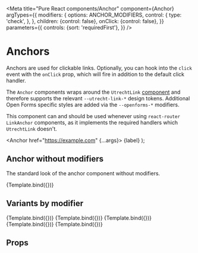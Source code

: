 

<Meta
  title="Pure React components/Anchor"
  component={Anchor}
  argTypes={{
    modifiers: {
      options: ANCHOR_MODIFIERS,
      control: {
        type: 'check',
      },
    },
    children: {control: false},
    onClick: {control: false},
  }}
  parameters={{
    controls: {sort: 'requiredFirst'},
  }}
/>

# Anchors

Anchors are used for clickable links. Optionally, you can hook into the `click` event with the
`onClick` prop, which will fire in addition to the default click handler.

The `Anchor` components wraps around the `UtrechtLink`
[component](https://nl-design-system.github.io/utrecht/storybook/?path=/docs/css-link-readme--page)
and therefore supports the relevant `--utrecht-link-*` design tokens. Additional Open Forms specific
styles are added via the `--openforms-*` modifiers.

This component can and should be used whenever using `react-router` `LinkAnchor` components, as it
implements the required handlers which `UtrechtLink` doesn't.

  <Anchor href="https://example.com" {...args}>
    {label}
  </Anchor>
);

## Anchor without modifiers

The standard look of the anchor component without modifiers.

<Canvas>
  <Story name="Default" args={{label: 'Anchor/link'}}>
    {Template.bind({})}
  </Story>
</Canvas>

## Variants by modifier

<Canvas>
  <Story
    name="Hover"
    args={{
      modifiers: ['hover'],
      label: 'Hover',
    }}
  >
    {Template.bind({})}
  </Story>
  <Story
    name="Active"
    args={{
      modifiers: ['active'],
      label: 'Active',
    }}
  >
    {Template.bind({})}
  </Story>
  <Story
    name="Muted"
    args={{
      modifiers: ['muted'],
      label: 'Muted',
    }}
  >
    {Template.bind({})}
  </Story>
  <Story
    name="Indent"
    args={{
      modifiers: ['indent'],
      label: 'Indent',
    }}
  >
    {Template.bind({})}
  </Story>
  <Story
    name="Inherit"
    args={{
      modifiers: ['inherit'],
      label: 'Inherit',
    }}
  >
    {Template.bind({})}
  </Story>
</Canvas>

## Props

<ArgsTable of={Anchor} />
